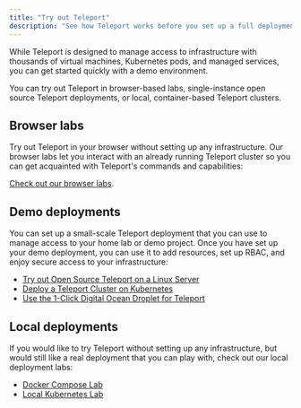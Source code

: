 ```yaml
---
title: "Try out Teleport"
description: "See how Teleport works before you set up a full deployment"
---
```


While Teleport is designed to manage access to infrastructure with thousands of
virtual machines, Kubernetes pods, and managed services, you can get started
quickly with a demo environment. 

You can try out Teleport in browser-based labs, single-instance open source
Teleport deployments, or local, container-based Teleport clusters.

## Browser labs

Try out Teleport in your browser without setting up any infrastructure. Our
browser labs let you interact with an already running Teleport cluster so you
can get acquainted with Teleport's commands and capabilities:

[Check out our browser labs](./browser-labs.mdx).

## Demo deployments

You can set up a small-scale Teleport deployment that you can use to manage
access to your home lab or demo project. Once you have set up your demo
deployment, you can use it to add resources, set up RBAC, and enjoy secure
access to your infrastructure:

- [Try out Open Source Teleport on a Linux Server](./linux-server.mdx)
- [Deploy a Teleport Cluster on Kubernetes](./kubernetes-cluster.mdx)
- [Use the 1-Click Digital Ocean Droplet for Teleport](./digitalocean.mdx)

## Local deployments

If you would like to try Teleport without setting up any infrastructure, but
would still like a real deployment that you can play with, check out our local
deployment labs:

- [Docker Compose Lab](./docker-compose.mdx)
- [Local Kubernetes Lab](./local-kubernetes.mdx)
